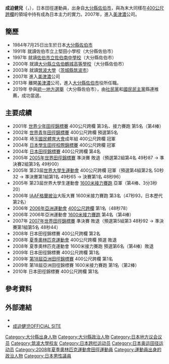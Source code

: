 {{Infobox Officeholder
| name  =成迫 健兒
| original_name = 
| native_name_lang = 
| image = 
| imagesize = 
| caption = 
| country = {{JPN}}
|office   = {{flagicon|Ōita}}[[大分縣|大分縣]]議会議員
|term_start = 2019年4月30日
|term_end  = 
|predecessor =
|successor  = 
|constituency= [[佐伯市|佐伯市]]選區
|birth_date = {{birth date and age|1984|7|25}}
|birth_place = {{JPN}}[[大分縣|大分縣]][[佐伯市|佐伯市]]
|native_place = 
|parents = 
|relatives = 
|spouse = 
|occupation = [[400米跨欄|400米跨欄]][[運動員|運動員]]、[[佐伯市|佐伯市]]職員
|party = [[無党籍|無党籍]]
|alma_mater   =[[筑波大学|筑波大学]]
|website      = 
|module={{Infobox sportsperson
|embed=yes
| name                      = 
| image                     = 
| image_size                = 
| alt                       = 
| caption                   = 
| real_name                 = 
| native_name               = 
| native_name_lang          = 
| romanizedname             = 
| english_name              = 
| birth_name                = 
| ethnicity                 = 
| hometown                  = 
| citizenship               = 
| occupation                = 
| years_active              = 2001年-2018年
| agent                     = 
| height                    = {{height|m=1.85}}
| weight                    = {{weight|kg=71}}
| spouse                    = 
| sport                     = [[田徑|田徑]]
| position                  = 
| shoots                    = 
| catches                   = 
| disability                = 
| disability_class          = 
| weight_class              = 
| weight_class_type         = 
| rank                      = 
| event                     = 混合運動
| event_type                = 
| collegeteam               = 筑波大學陸上競技部
| league                    = 
| league_type               = 
| team                      = 
| turnedpro                 = 
| former_partner            = 
| coach                     = 
| retired                   = 
| coaching                  = 
| worlds                    = 
{{ubl
|'''2001年世界青少年田徑錦標賽'''：400公尺跨欄（83.8公分）第三名
|'''2001年世界青少年田徑錦標賽'''：混合接力第五名
|'''2005年夏季世界大學運動會'''：400公尺跨欄（91.4公分）第一名
|'''2005年夏季世界大學運動會'''：4×400公尺接力第二名
}}
| regionals                 = 
{{ubl
|'''2006年亞洲運動會'''：400公尺跨欄（91.4公分）第一名
|'''2006年亞洲運動會'''：4×400公尺接力第四名
|'''2009年亞洲田徑錦標賽'''：400公尺跨欄（91.4公分）第一名
|'''2009年亞洲田徑錦標賽'''：4×400公尺接力第一名
|'''2010年亞洲運動會'''：400公尺跨欄（91.4公分）第六名
}}
| nationals                 = 
{{ubl
|'''2005年日本陸上競技選手權大會男子組'''：4×400公尺接力第一名
|'''2005年國民體育大會陸上競技成年男子組'''：400公尺跨欄第一名
|'''2005年國民體育大會陸上競技成年男子組'''：400公尺第二名
|'''2006年聖安東尼山學院接力賽'''：400公尺跨欄（91.4公分）第一名
|'''2006年大阪大獎賽'''：400公尺跨欄（91.4公分）第三名
|'''2006年日本陸上競技選手權大會男子組'''：400公尺跨欄（91.4公分）第一名
|'''2006年日本陸上競技選手權大會男子組'''：4×400公尺接力第一名
|'''2006年Athletissima'''：400公尺跨欄（91.4公分）第二名
|'''2006年Golden Gala'''：400公尺跨欄（91.4公分）第八名
|'''2007年大阪大獎賽'''：400公尺跨欄（91.4公分）第四名
|'''2008年大阪大獎賽'''：400公尺跨欄（91.4公分）第一名
|'''2008年中國田徑公開賽男子組'''：400公尺跨欄（91.4公分）第一名
|'''2009年大阪大獎賽'''：400公尺跨欄（91.4公分）第三名
|'''2009年日本陸上競技選手權大會男子組'''：400公尺跨欄（91.4公分）第一名
|'''2009年Golden Gala'''：400公尺跨欄（91.4公分）第九名
|'''2010年日本陸上競技選手權大會男子組'''：400公尺跨欄（91.4公分）第一名
|'''2014年大分縣民體育大會陸上競技大會男子組'''：4×100公尺接力第二名
|'''2017年大分縣民體育大會陸上競技大會40歲未滿男子組'''：100公尺第一名
|'''2017年大分縣民體育大會陸上競技大會男子組'''：4×100公尺接力第三名
}}
| olympics                  = 
| paralympics               = 
| commonwealth              = 
| highestranking            = 
| pb                        = 
{{ubl
|'''100公尺'''：11.42秒（W：+0.5） （2017年）
|'''300公尺'''：33.71秒 （2010年）
|'''400公尺'''：46.02秒 （2005年）
|'''110公尺跨欄'''：15.23秒（W：+0.1） （2001年）
|'''400公尺跨欄（83.8公分）'''：52.09秒 （2001年）
|'''400公尺跨欄（91.4公分）'''：47.93秒 （2006年）
|'''十項混合運動（1984 Tables）'''：6540 （2003年）
}}
| medaltemplates            = 
{{MedalCountry|{{JPN}}}}
{{MedalSport|男子田徑}}
{{MedalCompetition|世界青少年田徑錦標賽}}
{{MedalBronze|2001年匈牙利德布勒森|400公尺跨欄（83.8公分）}}
{{MedalCompetition|夏季世界大學運動會}}
{{MedalGold|2005年土耳其伊茲密爾|400公尺跨欄（91.4公分）}}
{{MedalSilver|2005年土耳其伊茲密爾|4×400公尺接力}}
{{MedalCompetition|大阪大獎賽}}
{{MedalBronze|2006年日本大阪府|400公尺跨欄（91.4公分）}}
{{MedalGold|2008年日本大阪府|400公尺跨欄（91.4公分）}}
{{MedalBronze|2009年日本大阪府|400公尺跨欄（91.4公分）}}
{{MedalCompetition|Athletissima}}
{{MedalSilver|2006年瑞士洛桑|400公尺跨欄（91.4公分）}}
{{MedalCompetition|亞洲運動會}}
{{MedalGold|2006年卡達多哈|400公尺跨欄（91.4公分）}}
{{MedalCompetition|中國田徑公開賽}}
{{MedalGold|2008年中國北京市|400公尺跨欄（91.4公分）}}
{{MedalCompetition|亞洲田徑錦標賽}}
{{MedalGold|2009年中國廣東省廣州市|400公尺跨欄（91.4公分）}}
{{MedalGold|2009年中國廣東省廣州市|4×400公尺接力}}
| show-medals               = 
| updated                   = 2017年1月19日
}}
|module2={{世大運獎牌記錄
|embed=yes
|項目=田徑
|a1=2005
|b1=1
|c1=400公尺跨欄（91.4公分）
|a2=2005
|b2=2
|c2=4×400公尺接力
}}
}}
{{japanese|成迫 健児|なりさこ けんじ|Narisako Kenji}}
'''成迫健兒'''（{{jpn|j=成迫 健児|hg=なりさこ けんじ|rm=Narisako Kenji}}，{{bd|1984年|7月25日||}}），日本田徑運動員，出身自[[大分縣|大分縣]][[佐伯市|佐伯市]]，與為末大同樣在[[400公尺跨欄|400公尺跨欄]]的領域中持有成為日本主力的實力。2007年，進入[[美津濃|美津濃]]公司。

== 簡歷 ==
* 1984年7月25日出生於日本[[大分縣|大分縣]][[佐伯市|佐伯市]]
* 1991年 就讀佐伯市立上堅田小學校（大分縣佐伯市）
* 1997年 就讀[[佐伯市立佐伯南中學校|佐伯市立佐伯南中學校]]（大分縣佐伯市）
* 2000年 就讀[[大分縣立佐伯鶴城高等學校|大分縣立佐伯鶴城高等學校]]（大分縣佐伯市）
* 2003年 就讀[[筑波大學|筑波大學]]（[[茨城縣|茨城縣]][[筑波市|筑波市]]）
* 2007年 進入[[美津濃|美津濃]]公司
* 2013年 離開[[美津濃|美津濃]]公司，進入[[大分縣|大分縣]][[佐伯市|佐伯市]]役所任職。
* 2019年 參與[[統一地方選舉|統一地方選舉]]（大分縣佐伯市），由[[社會民主黨_(日本)|社民黨]]和[[國民民主黨_(日本2018年)|國民民主黨]]縣連推薦，成功當選。

== 主要成績 ==
* 2001年 [[世界少年田徑錦標賽|世界少年田徑錦標賽]] 400公尺跨欄 第3名、接力賽跑 第5名（第4棒）
* 2002年 [[世界青年田徑錦標賽|世界青年田徑錦標賽]] 400公尺跨欄 預選第5名
* 2004年 埼玉[[國民體育大會|國民體育大會]]成年組 400公尺跨欄 冠軍
* 2004年 [[日本學生田徑校際錦標賽|日本學生田徑校際錦標賽]] 400公尺跨欄 冠軍
* 2004年 [[日本田徑錦標賽|日本田徑錦標賽]] 400公尺跨欄 第4名
* 2005年 [[2005年世界田徑錦標賽|2005年世界田徑錦標賽]] 準決賽 敗退（預選第2組第4名 49秒87 → 準決賽2組第3名 49秒00）
* 2005年 第23屆[[世界大學生運動會|世界大學生運動會]] 400公尺跨欄 冠軍（預選第4組第2名 50秒32 → 準決賽第1組第1名 49秒65 → 決賽第1名 48秒96）
* 2005年 第23屆世界大學生運動會 [[1600米接力賽跑|1600米接力賽跑]] 亞軍（第4棒、3分3秒20）
* 2006年 [[國際田徑總會|IAAF]][[格蘭披治|格蘭披治]]大阪大賽 1600米接力賽跑 第3名（47秒93，日本歷代第2名）
* 2006年 [[2006年亞洲運動會|2006年亞洲運動會]] [[400公尺跨欄|400公尺跨欄]] 第1名（48秒78）
* 2006年 2006年亞洲運動會 [[1600米接力賽跑|1600米接力賽跑]] 第4名（第4棒）
* 2007年 [[2007年世界田徑錦標賽|2007年世界田徑錦標賽]] 準決賽 敗退（預選第5組第3 48秒92 → 準決賽第1組第5名 48秒44）
* 2008年 日本田徑錦標賽 400公尺跨欄 第2名
* 2008年 [[2008年夏季奧林匹克運動會田徑比賽|夏季奧林匹克運動會]] 400公尺跨欄 預選 敗退
* 2008年 夏季奧林匹克運動會 1600米接力賽跑 預選第6名（第4棒）敗退
* 2009年 日本田徑錦標賽 400公尺跨欄 第1名
* 2009年 [[第18屆亞洲田徑錦標賽|第18屆亞洲田徑錦標賽]] 400公尺跨欄 第1名
* 2009年 第18屆亞洲田徑錦標賽 1600米接力賽跑 第1名（第2棒）
* 2010年 日本田徑錦標賽 400公尺跨欄 第1名

== 參考資料 ==
{{Reflist}}

== 外部連結 ==
* {{IAAF name|184294}}
* [https://web.archive.org/web/20110207113913/http://narisakokenji.com/ 成迫健児OFFICIAL SITE]

{{亚洲运动会田径比赛男子400米栏冠军}}

{{Authority control}}
{{DEFAULTSORT:Narisako Kenji}}
[[Category:大分縣出身人物|Category:大分縣出身人物]]
[[Category:大分縣政治人物|Category:大分縣政治人物]]
[[Category:日本地方议会议员|Category:日本地方议会议员]]
[[Category:筑波大學校友|Category:筑波大學校友]]
[[Category:日本跨栏运动员|Category:日本跨栏运动员]]
[[Category:日本奥运田径运动员|Category:日本奥运田径运动员]]
[[Category:2008年夏季奧林匹克運動會田徑運動員|Category:2008年夏季奧林匹克運動會田徑運動員]]
[[Category:運動員出身的政治人物|Category:運動員出身的政治人物]]
[[Category:日本男性議員|Category:日本男性議員]]
